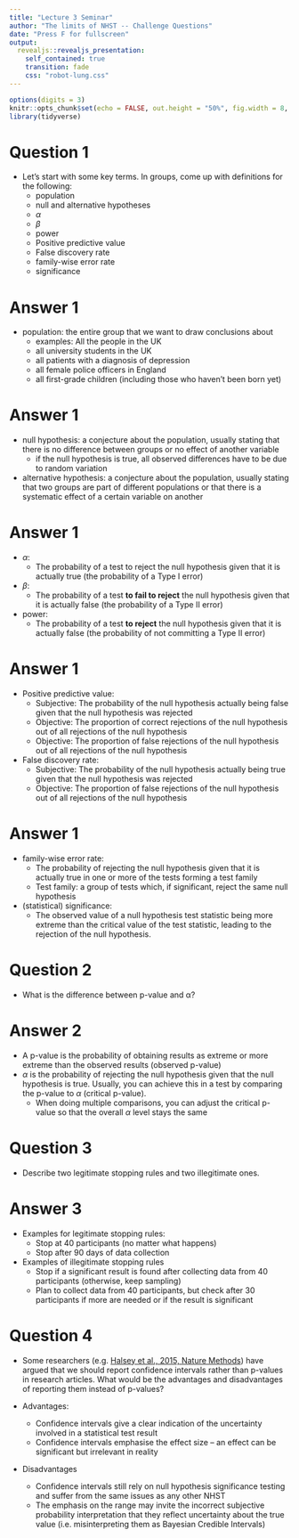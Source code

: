 ```yaml
---
title: "Lecture 3 Seminar"
author: "The limits of NHST -- Challenge Questions"
date: "Press F for fullscreen"
output: 
  revealjs::revealjs_presentation:
    self_contained: true
    transition: fade
    css: "robot-lung.css"
---  
```


```r
options(digits = 3)
knitr::opts_chunk$set(echo = FALSE, out.height = "50%", fig.width = 8, fig.height = 4.5, cache = TRUE)
library(tidyverse)
```

# Question 1

- Let's start with some key terms. In groups, come up with definitions for the following: 
    - population
    - null and alternative hypotheses 
    - $\alpha$ 
    - $\beta$
    - power
    - Positive predictive value
    - False discovery rate
    - family-wise error rate
    - significance

# Answer 1
- population: the entire group that we want to draw conclusions about
    - examples: All the people in the UK
    - all university students in the UK
    - all patients with a diagnosis of depression
    - all female police officers in England
    - all first-grade children (including those who haven't been born yet)

# Answer 1
- null hypothesis: a conjecture about the population, usually stating that there is no difference between groups or no effect of another variable
    - if the null hypothesis is true, all observed differences have to be due to random variation
- alternative hypothesis: a conjecture about the population, usually stating that two groups are part of different populations or that there is a systematic effect of a certain variable on another

# Answer 1
- $\alpha$:
    - The probability of a test to reject the null hypothesis given that it is actually true (the probability of a Type I error)
- $\beta$:
    - The probability of a test **to fail to reject** the null hypothesis given that it is actually false (the probability of a Type II error)
- power:
    - The probability of a test **to reject** the null hypothesis given that it is actually false (the probability of not committing a Type II error)

# Answer 1
- Positive predictive value:
    - Subjective: The probability of the null hypothesis actually being false given that the null hypothesis was rejected
    - Objective: The proportion of correct rejections of the null hypothesis out of all rejections of the null hypothesis
    - Objective: The proportion of false rejections of the null hypothesis out of all rejections of the null hypothesis

- False discovery rate:
    - Subjective: The probability of the null hypothesis actually being true given that the null hypothesis was rejected
    - Objective: The proportion of false rejections of the null hypothesis out of all rejections of the null hypothesis

# Answer 1
- family-wise error rate:
    - The probability of rejecting the null hypothesis given that it is actually true in one or more of the tests forming a test family
    - Test family: a group of tests which, if significant, reject the same null hypothesis
- (statistical) significance:
    - The observed value of a null hypothesis test statistic being more extreme than the critical value of the test statistic, leading to the rejection of the null hypothesis.
    
# Question 2
- What is the difference between p-value and α?  

# Answer 2
- A p-value is the probability of obtaining results as extreme or more extreme than the observed results (observed p-value)
- $\alpha$ is the probability of rejecting the null hypothesis given that the null hypothesis is true. Usually, you can achieve this in a test by comparing the p-value to $\alpha$ (critical p-value).
    - When doing multiple comparisons, you can adjust the critical p-value so that the overall $\alpha$ level stays the same

# Question 3
- Describe two legitimate stopping rules and two illegitimate ones.

# Answer 3
- Examples for legitimate stopping rules:
    - Stop at 40 participants (no matter what happens)
    - Stop after 90 days of data collection
    
- Examples of illegitimate stopping rules
    - Stop if a significant result is found after collecting data from 40 participants (otherwise, keep sampling)
    - Plan to collect data from 40 participants, but check after 30 participants if more are needed or if the result is significant

# Question 4 
- Some researchers (e.g. [Halsey et al., 2015, Nature Methods](https://www.nature.com/articles/nmeth.3288)) have argued that we should report confidence intervals rather than p-values in research articles. What would be the advantages and disadvantages of reporting them instead of p-values? 

- Advantages:
    - Confidence intervals give a clear indication of the uncertainty involved in a statistical test result
    - Confidence intervals emphasise the effect size -- an effect can be significant but irrelevant in reality

- Disadvantages
    - Confidence intervals still rely on null hypothesis significance testing and suffer from the same issues as any other NHST
    - The emphasis on the range may invite the incorrect subjective probability interpretation that they reflect uncertainty about the true value (i.e. misinterpreting them as Bayesian Credible Intervals)